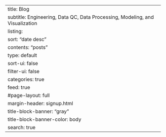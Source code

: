 ---
title: Blog
subtitle: Engineering, Data QC, Data Processing, Modeling, and Visualization
listing:
  sort: "date desc"
  contents: "posts"
  type: default
  sort-ui: false
  filter-ui: false
  categories: true
  feed: true
#page-layout: full
margin-header: signup.html
title-block-banner: "gray"
title-block-banner-color: body
search: true
---